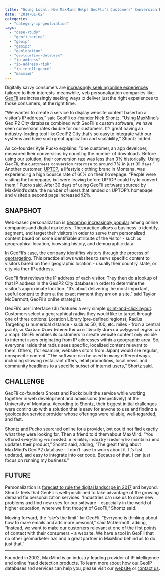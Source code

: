 ```yaml
---
title: "Going Local: How MaxMind Helps GeoFli’s Customers’ Conversion Rates Soar"
date: "2018-01-02"
categories:
  - "category-ip-geolocation"
tags:
  - "case-study"
  - "geofiltering"
  - "geoip"
  - "geoip2"
  - "geolocation"
  - "geolocation-database"
  - "ip-address"
  - "ip-address-risk"
  - "ip-intelligence"
  - "maxmind"
---
```


Digitally savvy consumers are [increasingly seeking online experiences](https://www.mckinsey.com/business-functions/marketing-and-sales/our-insights/what-shoppers-really-want-from-personalized-marketing) tailored to their interests; meanwhile, web personalization companies like [GeoFli](https://www.geofli.com/) are increasingly seeking ways to deliver just the right experiences to those consumers, at the right time.

“We wanted to create a service to display website content based on a visitor’s IP address,” said GeoFli co-founder Nick Shontz. “Using MaxMind’s GeoIP2 City database combined with GeoFli's custom software, we have seen conversion rates double for our customers. It’s great having an industry-leading tool like GeoIP2 City that’s so easy to integrate with our systems and have such great application and scalability,” Shontz added.

As co-founder Kyle Pucko explains: “One customer, an app developer, measured their conversions by counting the number of downloads. Before using our solution, their conversion rate was less than 3% historically. Using GeoFli, the customers conversion rate rose to around 7% in just 30 days.” Another customer, [UPTOP](https://teamuptop.com/), a lifestyle clothing brand in Montana, was experiencing a high bounce rate of 60% on their homepage. “People were visiting the homepage, but were leaving before UPTOP could try to convert them,” Pucko said. After 30 days of using GeoFli software sourced by MaxMind’s data, the number of users that landed on UPTOP’s homepage and visited a second page increased 92%.

## **SNAPSHOT**

Web-based personalization is [becoming increasingly popular](https://www.businessinsider.com/shoppers-expect-more-personalization-2017-10?r=UK&IR=T) among online companies and digital marketers. The practice allows a business to identify, segment, and target their visitors in order to serve them personalized content based on some identifiable attribute of the visitor - such as geographical location, browsing history, and demographic data.

In GeoFli’s case, the company identifies visitors through the process of [geotargeting](https://www.geofli.com/geotargeting-101/). This practice allows websites to serve specific content to visitors based on their geographic location - usually their country, state, or city via their IP address.

GeoFli first reviews the IP address of each visitor. They then do a lookup of that IP address in the GeoIP2 City database in order to determine the visitor’s approximate location. “It’s about delivering the most important, useful content to them at the exact moment they are on a site,” said Taylor McDermott, GeoFli’s online strategist.

GeoFli’s user interface (UI) features a very simple [point-and-click layout](https://www.geofli.com/support/getting-started). Customers select a geographical radius they would like to target through one of three options: Location Library (pre-defined regions), Radius Targeting (a numerical distance - such as 50, 100, etc. miles - from a central point), or Custom Draw (where the user literally draws a polygonal region on a map). GeoFli enables its customers to create website content only visible to internet users originating from IP addresses within a geographic area. So, everyone inside that radius sees specific, localized content relevant to them. Others, (for example, website visitors from Japan) would see regular, nonspecific content. “The software can be used in many different ways, including showing restaurant offers, retail promotions, local news, and community headlines to a specific subset of internet users,” Shontz said.

## **CHALLENGE**

GeoFli co-founders Shontz and Pucko built the service while working together in web development and admissions (respectively) at the University of Montana. According to Shontz, their biggest initial challenges were coming up with a solution that is easy for anyone to use and finding a geolocation service provider whose offerings were reliable, well-regarded, and fast.

Shontz and Pucko searched online for a provider, but could not find exactly what they were looking for. Then a friend told them about MaxMind. “You offered everything we needed: a reliable, industry leader who maintains and updates their product,” Shontz said, adding, “The great thing about MaxMind’s GeoIP2 database – I don’t have to worry about it. It’s fast, updated, and easy to integrate into our code. Because of that, I can just focus on running my business.”

## **FUTURE**

Personalization is [forecast to rule the digital landscape in 2017](https://www.adweek.com/digital/is-personalization-the-new-buzz-for-2017-infographic/) and beyond. Shontz feels that GeoFli is well-positioned to take advantage of the growing demand for personalization services. “Industries can use us to solve new problems and find new uses for our software – especially in the world of higher education, where we first thought of GeoFli,” Shontz said.

Moving forward, the “sky’s the limit” for GeoFli. “Everyone is thinking about how to make emails and ads more personal,” said McDermott, adding, “Instead, we want to make our customers relevant at one of the first points of contact with their consumers – a website. We have a tool in GeoFli that no other geomarketer has and a great partner in MaxMind behind us to do just that.”

* * *

Founded in 2002, MaxMind is an industry-leading provider of IP intelligence and online fraud detection products. To learn more about how our GeoIP databases and services can help you, please visit our [website](https://www.maxmind.com/en/geoip2-services-and-databases) or [contact us](https://www.maxmind.com/en/sales_contact).

